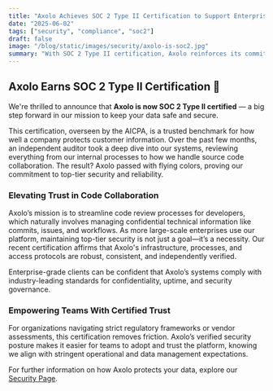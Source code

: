 ```yaml
---
title: "Axolo Achieves SOC 2 Type II Certification to Support Enterprise-Grade Security Standards"
date: "2025-06-02"
tags: ["security", "compliance", "soc2"]
draft: false
image: "/blog/static/images/security/axolo-is-soc2.jpg"
summary: "With SOC 2 Type II certification, Axolo reinforces its commitment to secure and compliant source code collaboration for businesses."
---
```


## Axolo Earns SOC 2 Type II Certification 🎉

We're thrilled to announce that **Axolo is now SOC 2 Type II certified** — a big step forward in our mission to keep your data safe and secure.

This certification, overseen by the AICPA, is a trusted benchmark for how well a company protects customer information. Over the past few months, an independent auditor took a deep dive into our systems, reviewing everything from our internal processes to how we handle source code collaboration. The result? Axolo passed with flying colors, proving our commitment to top-tier security and reliability.

<CTABanner type="try" />

### Elevating Trust in Code Collaboration

Axolo’s mission is to streamline code review processes for developers, which naturally involves managing confidential technical information like commits, issues, and workflows. As more large-scale enterprises use our platform, maintaining top-tier security is not just a goal—it’s a necessity. Our recent certification affirms that Axolo's infrastructure, processes, and access protocols are robust, consistent, and independently verified.

Enterprise-grade clients can be confident that Axolo’s systems comply with industry-leading standards for confidentiality, uptime, and security governance.

<UserReview />

### Empowering Teams With Certified Trust

For organizations navigating strict regulatory frameworks or vendor assessments, this certification removes friction. Axolo’s verified security posture makes it easier for teams to adopt and trust the platform, knowing we align with stringent operational and data management expectations.

For further information on how Axolo protects your data, explore our [Security Page](https://www.axolo.co/security).


